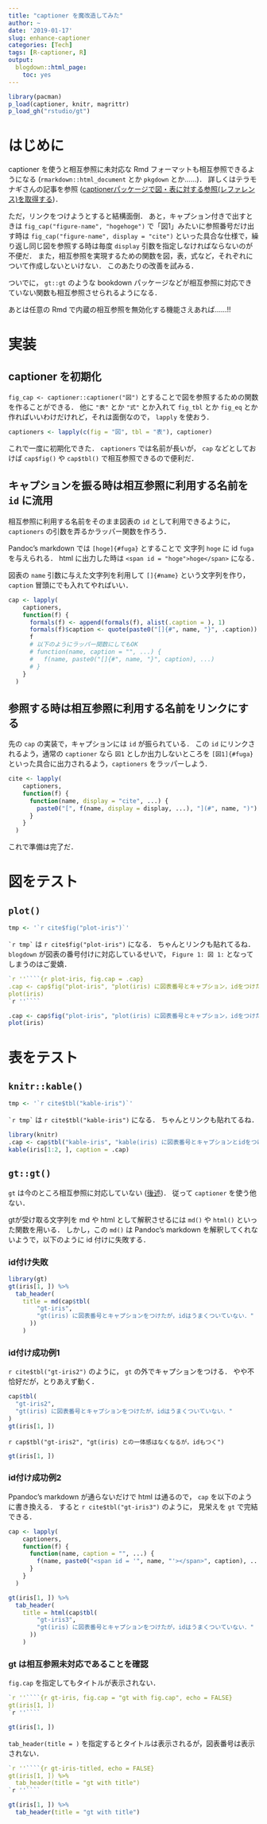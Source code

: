 ```yaml
---
title: "captioner を魔改造してみた"
author: ~
date: '2019-01-17'
slug: enhance-captioner
categories: [Tech]
tags: [R-captioner, R]
output:
  blogdown::html_page:
    toc: yes
---
```


```r
library(pacman)
p_load(captioner, knitr, magrittr)
p_load_gh("rstudio/gt")
```

# はじめに

captioner を使うと相互参照に未対応な Rmd フォーマットも相互参照できるようになる
(`rmarkdown::html_document` とか `pkgdown` とか……)．
詳しくはテラモナギさんの記事を参照 
([ captionerパッケージで図・表に対する参照(レファレンス)を取得する](https://teramonagi.hatenablog.com/entry/20160923/1474591330))．

ただ，リンクをつけようとすると結構面倒．
あと，キャプション付きで出すときは `fig_cap("figure-name", "hogehoge")` 
で「図1」みたいに参照番号だけ出す時は `fig_cap("figure-name", display = "cite")` 
といった具合な仕様で，繰り返し同じ図を参照する時は毎度 `display` 引数を指定しなければならないのが不便だ．
また，相互参照を実現するための関数を図，表，式など，それぞれについて作成しないといけない．
このあたりの改善を試みる．

ついでに， `gt::gt` のような bookdown パッケージなどが相互参照に対応できていない関数も相互参照させられるようになる．

あとは任意の Rmd で内蔵の相互参照を無効化する機能さえあれば……!!

# 実装

## captioner を初期化

`fig_cap <- captioner::captioner("図")` とすることで図を参照するための関数を作ることができる．
他に `"表"` とか `"式"` とか入れて `fig_tbl` とか `fig_eq` とか作ればいいわけだけれど，それは面倒なので， `lapply` を使おう．

```r
captioners <- lapply(c(fig = "図", tbl = "表"), captioner)
```

これで一度に初期化できた．
`captioners` では名前が長いが， `cap` などとしておけば 
`cap$fig()` や `cap$tbl()` で相互参照できるので便利だ．

## キャプションを振る時は相互参照に利用する名前を `id` に流用

相互参照に利用する名前をそのまま図表の `id` として利用できるように，
`captioners` の引数を弄るかラッパー関数を作ろう．

Pandoc's markdown では `[hoge]{#fuga}` とすることで 
文字列 `hoge` に id `fuga` を与えられる．
html に出力した時は `<span id = "hoge">hoge</span>` になる．

図表の `name` 引数に与えた文字列を利用して `[]{#name}` という文字列を作り， `caption` 冒頭にでも入れてやればいい．

```r
cap <- lapply(
    captioners,
    function(f) {
      formals(f) <- append(formals(f), alist(.caption = ), 1)
      formals(f)$caption <- quote(paste0("[]{#", name, "}", .caption))
      f
      # 以下のようにラッパー関数にしてもOK
      # function(name, caption = "", ...) {
      #   f(name, paste0("[]{#", name, "}", caption), ...)
      # }
    }
  )
```

## 参照する時は相互参照に利用する名前をリンクにする

先の `cap` の実装で，キャプションには `id` が振られている．
この `id` にリンクされるよう，通常の `captioner` なら `図1` としか出力しないところを `[図1]{#fuga}` といった具合に出力されるよう，`captioners` をラッパーしよう．

```r
cite <- lapply(
    captioners,
    function(f) {
      function(name, display = "cite", ...) {
        paste0("[", f(name, display = display, ...), "](#", name, ")")
      }
    }
  )
```

これで準備は完了だ．

# 図をテスト {#figures}

## `plot()` {#plot}

```r
tmp <- '`r cite$fig("plot-iris")`'
```

`` `r tmp` `` は `r cite$fig("plot-iris")` になる．
ちゃんとリンクも貼れてるね．
`blogdown` が図表の番号付けに対応しているせいで， `Figure 1: 図 1:` となってしまうのはご愛嬌．

````.r
`r ''````{r plot-iris, fig.cap = .cap}  
.cap <- cap$fig("plot-iris", "plot(iris) に図表番号とキャプション，idをつけた")  
plot(iris)
`r ''````
````


```r
.cap <- cap$fig("plot-iris", "plot(iris) に図表番号とキャプション，idをつけた")
plot(iris)
```


# 表をテスト {#tables}

## `knitr::kable()` {#kable}


```r
tmp <- '`r cite$tbl("kable-iris")`'
```

`` `r tmp` `` は `r cite$tbl("kable-iris")` になる．
ちゃんとリンクも貼れてるね．


```r
library(knitr)
.cap <- cap$tbl("kable-iris", "kable(iris) に図表番号とキャプションとidをつけた．")
kable(iris[1:2, ], caption = .cap)
```


## `gt::gt()` {#gt}

`gt` は今のところ相互参照に対応していない ([後述](#gt-crossref))．
従って `captioner` を使う他ない．

gtが受け取る文字列を md や html として解釈させるには `md()` や `html()` といった関数を用いる．
しかし，この `md()` は Pandoc's markdown を解釈してくれないようで，以下のように id 付けに失敗する．

### id付け失敗 {#bad1}

```r
library(gt)
gt(iris[1, ]) %>%
  tab_header(
    title = md(cap$tbl(
        "gt-iris", 
        "gt(iris) に図表番号とキャプションをつけたが，idはうまくついていない．"
      ))
    ) 
```

### id付け成功例1 {#good1}

`r cite$tbl("gt-iris2")` のように， `gt` の外でキャプションをつける．
やや不恰好だが，とりあえず動く．

```.r
cap$tbl(
  "gt-iris2", 
  "gt(iris) に図表番号とキャプションをつけたが，idはうまくついていない．"
)
gt(iris[1, ])
```

`r cap$tbl("gt-iris2", "gt(iris) との一体感はなくなるが，idもつく")`

```r
gt(iris[1, ])
```

### id付け成功例2 {#good2}

Ppandoc's markdown が通らないだけで html は通るので， `cap` を以下のように書き換える．
すると `r cite$tbl("gt-iris3")` のように， 見栄えを `gt` で完結できる．

```r
cap <- lapply(
    captioners,
    function(f) {
      function(name, caption = "", ...) {
        f(name, paste0("<span id = '", name, "'></span>", caption), ...)
      }
    }
  )

gt(iris[1, ]) %>%
  tab_header(
    title = html(cap$tbl(
        "gt-iris3", 
        "gt(iris) に図表番号とキャプションをつけたが，idはうまくついていない．"
      ))
    ) 
```


### gt は相互参照未対応であることを確認 {#gt-crossref}

`fig.cap` を指定してもタイトルが表示されない．

````.r
`r ''````{r gt-iris, fig.cap = "gt with fig.cap", echo = FALSE}  
gt(iris[1, ])  
`r ''````
````

```r
gt(iris[1, ])
```

`tab_header(title = )` を指定するとタイトルは表示されるが，図表番号は表示されない．

````.r
`r ''````{r gt-iris-titled, echo = FALSE}
gt(iris[1, ]) %>%
  tab_header(title = "gt with title")
`r ''````
````

```r
gt(iris[1, ]) %>%
  tab_header(title = "gt with title")
```
